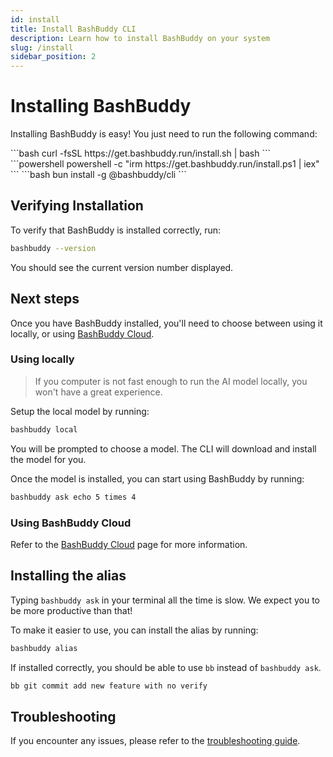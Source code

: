 ```yaml
---
id: install
title: Install BashBuddy CLI
description: Learn how to install BashBuddy on your system
slug: /install
sidebar_position: 2
---
```



# Installing BashBuddy

Installing BashBuddy is easy! You just need to run the following command:

<Tabs groupId="install-method">
     <TabItem value="bash" label="MacOS & Linux">
       ```bash 
       curl -fsSL https://get.bashbuddy.run/install.sh | bash
       ```
     </TabItem>
     <TabItem value="powershell" label="Windows">
       ```powershell
      powershell -c "irm https://get.bashbuddy.run/install.ps1 | iex"
       ```
     </TabItem>
     <TabItem value="bun" label="bun">
       ```bash
       bun install -g @bashbuddy/cli
       ```
     </TabItem>
   </Tabs>

## Verifying Installation

To verify that BashBuddy is installed correctly, run:

```bash
bashbuddy --version
```

You should see the current version number displayed.

## Next steps

Once you have BashBuddy installed, you'll need to choose between using it locally, or using [BashBuddy Cloud](/cloud).

### Using locally

> If you computer is not fast enough to run the AI model locally, you won't have a great experience.

Setup the local model by running:

```bash
bashbuddy local
```

You will be prompted to choose a model. The CLI will download and install the model for you.

Once the model is installed, you can start using BashBuddy by running:

```bash
bashbuddy ask echo 5 times 4
```

### Using BashBuddy Cloud

Refer to the [BashBuddy Cloud](/cloud) page for more information.

## Installing the alias

Typing `bashbuddy ask` in your terminal all the time is slow. We expect you to be more productive than that!

To make it easier to use, you can install the alias by running:

```bash
bashbuddy alias
```

If installed correctly, you should be able to use `bb` instead of `bashbuddy ask`.

```bash
bb git commit add new feature with no verify
```

## Troubleshooting

If you encounter any issues, please refer to the [troubleshooting guide](/troubleshooting).
